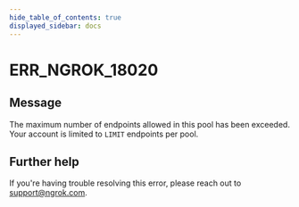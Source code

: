 ```yaml
---
hide_table_of_contents: true
displayed_sidebar: docs
---
```



# ERR_NGROK_18020

## Message

The maximum number of endpoints allowed in this pool has been exceeded. Your account is limited to `LIMIT` endpoints per pool.

<ErrorDetails error="err_ngrok_18020" />

## Further help

If you're having trouble resolving this error, please reach out to [support@ngrok.com](mailto:support@ngrok.com?subject=Help%20with%20ERR_NGROK_18020).
